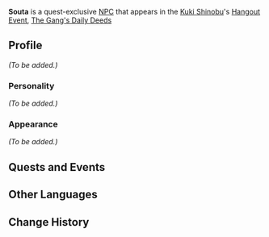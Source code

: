 {{Meta
|missing_NPC_profile  = yes
}}
{{Character Infobox
|type             = Quest NPC
|image            = NPC Souta.png
|region           = Inazuma
|affiliation      = 
|voiceEN          = 
|voiceCN          = 
|voiceJP          = 
}}
'''Souta''' is a quest-exclusive [[NPC]] that appears in the [[Kuki Shinobu]]'s [[Hangout Event]], [[The Gang's Daily Deeds]]

==Profile==
<!--detailed story/lore information goes here-->
''(To be added.)''

===Personality===
''(To be added.)''

===Appearance===
''(To be added.)''

==Quests and Events==
{{Quest Appearances}}

==Other Languages==
{{Other Languages
|default_hidden = 1
|en      = Souta
|zhs     = 奏太
|zhs_rm  = Zòutài
|zht     = 奏太
|zht_rm  = Zòutài
|ja      = 奏太
|ja_rm   = Souta
|ko      = 소타
|ko_rm   = Sota
|es      = Souta
|fr      = Souta
|ru      = Сота
|th      = Souta
|vi      = Souta
|de      = Souta
|id      = Souta
|pt      = Souta
}}

==Change History==
{{Change History|2.7}}
<!--
==References==
{{Reflist}}
-->